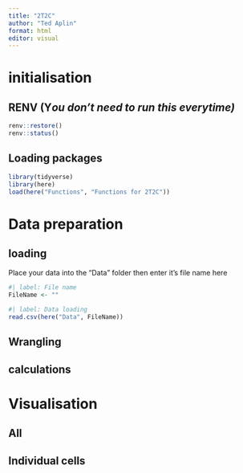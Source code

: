 ```yaml
---
title: "2T2C"
author: "Ted Aplin"
format: html
editor: visual
---
```


# initialisation

## RENV (Y*ou don't need to run this everytime)*

```r
renv::restore()
renv::status()
```

## Loading packages

```r
library(tidyverse)
library(here)
load(here("Functions", "Functions for 2T2C"))
```

# Data preparation

## loading

Place your data into the "Data" folder then enter it's file name here

```r
#| label: File name
FileName <- ""
```

```r
#| label: Data loading
read.csv(here("Data", FileName))
```

## Wrangling

## calculations

# Visualisation

## All 

## Individual cells
